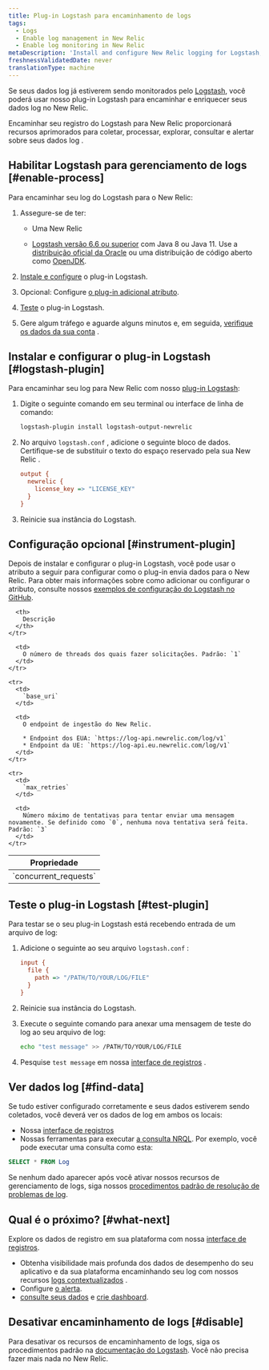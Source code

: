 ```yaml
---
title: Plug-in Logstash para encaminhamento de logs
tags:
  - Logs
  - Enable log management in New Relic
  - Enable log monitoring in New Relic
metaDescription: 'Install and configure New Relic logging for Logstash, so you can use enhanced log management capabilities.'
freshnessValidatedDate: never
translationType: machine
---
```


Se seus dados log já estiverem sendo monitorados pelo [Logstash](https://www.elastic.co/products/logstash), você poderá usar nosso plug-in Logstash para encaminhar e enriquecer seus dados log no New Relic.

Encaminhar seu registro do Logstash para New Relic proporcionará <InlinePopover type="logs"/>recursos aprimorados para coletar, processar, explorar, consultar e alertar sobre seus dados log .

## Habilitar Logstash para gerenciamento de logs [#enable-process]

Para encaminhar seu log do Logstash para o New Relic:

1. Assegure-se de ter:

   * Uma New Relic

     <InlinePopover type="licenseKey"/>

   * [Logstash versão 6.6 ou superior](https://www.elastic.co/guide/en/logstash/current/installing-logstash.html) com Java 8 ou Java 11. Use a [distribuição oficial da Oracle](http://www.oracle.com/technetwork/java/javase/downloads/index.html) ou uma distribuição de código aberto como [OpenJDK](http://openjdk.java.net/).

2. [Instale e configure](#logstash-plugin) o plug-in Logstash.

3. Opcional: Configure [o plug-in adicional atributo](#instrument-plugin).

4. [Teste](#test-plugin) o plug-in Logstash.

5. Gere algum tráfego e aguarde alguns minutos e, em seguida, [verifique os dados da sua conta](#find-data) .

## Instalar e configurar o plug-in Logstash [#logstash-plugin]

Para encaminhar seu log para New Relic com nosso [plug-in Logstash](https://github.com/newrelic/logstash-output-plugin):

1. Digite o seguinte comando em seu terminal ou interface de linha de comando:

   ```bash
   logstash-plugin install logstash-output-newrelic
   ```

2. No arquivo `logstash.conf` , adicione o seguinte bloco de dados. Certifique-se de substituir o texto do espaço reservado pela sua New Relic <InlinePopover type="licenseKey"/>.

   ```ini
   output {
     newrelic {
       license_key => "LICENSE_KEY"
     }
   }
   ```

3. Reinicie sua instância do Logstash.

<InstallFeedback/>

## Configuração opcional [#instrument-plugin]

Depois de instalar e configurar o plug-in Logstash, você pode usar o atributo a seguir para configurar como o plug-in envia dados para o New Relic. Para obter mais informações sobre como adicionar ou configurar o atributo, consulte nossos [exemplos de configuração do Logstash no GitHub](https://github.com/newrelic/logstash-examples/blob/master/README.md#example-configurations-for-logstash).

<table>
  <thead>
    <tr>
      <th style={{ width: "200px" }}>
        Propriedade
      </th>

      <th>
        Descrição
      </th>
    </tr>
  </thead>

  <tbody>
    <tr>
      <td>
        `concurrent_requests`
      </td>

      <td>
        O número de threads dos quais fazer solicitações. Padrão: `1`
      </td>
    </tr>

    <tr>
      <td>
        `base_uri`
      </td>

      <td>
        O endpoint de ingestão do New Relic.

        * Endpoint dos EUA: `https://log-api.newrelic.com/log/v1`
        * Endpoint da UE: `https://log-api.eu.newrelic.com/log/v1`
      </td>
    </tr>

    <tr>
      <td>
        `max_retries`
      </td>

      <td>
        Número máximo de tentativas para tentar enviar uma mensagem novamente. Se definido como `0`, nenhuma nova tentativa será feita. Padrão: `3`
      </td>
    </tr>
  </tbody>
</table>

## Teste o plug-in Logstash [#test-plugin]

Para testar se o seu plug-in Logstash está recebendo entrada de um arquivo de log:

1. Adicione o seguinte ao seu arquivo `logstash.conf` :

   ```ini
   input {
     file {
       path => "/PATH/TO/YOUR/LOG/FILE"
     }
   }
   ```

2. Reinicie sua instância do Logstash.

3. Execute o seguinte comando para anexar uma mensagem de teste do log ao seu arquivo de log:

   ```bash
   echo "test message" >> /PATH/TO/YOUR/LOG/FILE
   ```

4. Pesquise `test message` em nossa [interface de registros](https://one.newrelic.com/launcher/logger.log-launcher) .

## Ver dados log [#find-data]

Se tudo estiver configurado corretamente e seus dados estiverem sendo coletados, você deverá ver os dados de log em ambos os locais:

* Nossa [interface de registros](https://one.newrelic.com/launcher/logger.log-launcher)
* Nossas ferramentas para executar [a consulta NRQL](/docs/chart-builder/use-chart-builder/choose-data/use-advanced-nrql-mode-specify-data). Por exemplo, você pode executar uma consulta como esta:

```sql
SELECT * FROM Log
```

Se nenhum dado aparecer após você ativar nossos recursos de gerenciamento de logs, siga nossos [procedimentos padrão de resolução de problemas de log](/docs/logs/log-management/troubleshooting/no-log-data-appears-ui/).

## Qual é o próximo? [#what-next]

Explore os dados de registro em sua plataforma com nossa [interface de registros](/docs/logs/log-management/ui-data/use-logs-ui/).

* Obtenha visibilidade mais profunda dos dados de desempenho do seu aplicativo e da sua plataforma encaminhando seu log com nossos recursos [logs contextualizados](/docs/logs/enable-log-management-new-relic/configure-logs-context/configure-logs-context-apm-agents/) .
* Configure [o alerta](/docs/alerts-applied-intelligence/new-relic-alerts/alert-conditions/create-alert-conditions/).
* [consulte seus dados](/docs/query-your-data/explore-query-data/get-started/introduction-querying-new-relic-data/) e [crie dashboard](/docs/query-your-data/explore-query-data/dashboards/introduction-dashboards/).

## Desativar encaminhamento de logs [#disable]

Para desativar os recursos de encaminhamento de logs, siga os procedimentos padrão na [documentação do Logstash](https://www.elastic.co/products/logstash). Você não precisa fazer mais nada no New Relic.
